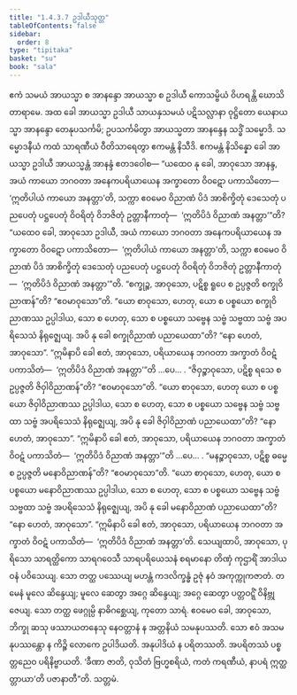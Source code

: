 ```yaml
---
title: "1.4.3.7 ဥဒါယီသုတ္တ"
tableOfContents: false
sidebar:
  order: 8
type: "tipitaka"
basket: "su"
book: "sala"
---
```



<DynamicBreadcrumb />

<Division number="234" book="sala">

<Paragraph number="969" book="sala">
ဧကံ သမယံ အာယသ္မာ စ အာနန္ဒော အာယသ္မာ စ ဥဒါယီ ကောသမ္ဗိယံ ဝိဟရန္တိ ဃောသိတာရာမေ. အထ ခေါ အာယသ္မာ ဥဒါယီ သာယနှသမယံ ပဋိသလ္လာနာ ဝုဋ္ဌိတော ယေနာယသ္မာ အာနန္ဒော တေနုပသင်္ကမိ; ဥပသင်္ကမိတွာ အာယသ္မတာ အာနန္ဒေန သဒ္ဓိံ သမ္မောဒိ. သမ္မောဒနီယံ ကထံ သာရဏီယံ ဝီတိသာရေတွာ ဧကမန္တံ နိသီဒိ. ဧကမန္တံ နိသိန္နော ခေါ အာယသ္မာ ဥဒါယီ အာယသ္မန္တံ အာနန္ဒံ ဧတဒဝေါစ—
</Paragraph>

<Paragraph number="970" book="sala">
“ယထေဝ နု ခေါ, အာဝုသော အာနန္ဒ, အယံ ကာယော ဘဂဝတာ အနေကပရိယာယေန အက္ခာတော ဝိဝဋော ပကာသိတော—  ‘ဣတိပါယံ ကာယော အနတ္တာ’တိ, သက္ကာ ဧဝမေဝ ဝိညာဏံ ပိဒံ အာစိက္ခိတုံ ဒေသေတုံ ပညပေတုံ ပဋ္ဌပေတုံ ဝိဝရိတုံ ဝိဘဇိတုံ ဥတ္တာနီကာတုံ—  ‘ဣတိပိဒံ ဝိညာဏံ အနတ္တာ’”တိ?
</Paragraph>

<Paragraph number="971" book="sala">
“ယထေဝ ခေါ, အာဝုသော ဥဒါယီ, အယံ ကာယော ဘဂဝတာ အနေကပရိယာယေန အက္ခာတော ဝိဝဋော ပကာသိတော—  ‘ဣတိပါယံ ကာယော အနတ္တာ’တိ, သက္ကာ ဧဝမေဝ ဝိညာဏံ ပိဒံ အာစိက္ခိတုံ ဒေသေတုံ ပညပေတုံ ပဋ္ဌပေတုံ ဝိဝရိတုံ ဝိဘဇိတုံ ဥတ္တာနီကာတုံ—  ‘ဣတိပိဒံ ဝိညာဏံ အနတ္တာ’”တိ.
</Paragraph>

<Paragraph number="972" book="sala">
“စက္ခုဉ္စ, အာဝုသော, ပဋိစ္စ ရူပေ စ ဥပ္ပဇ္ဇတိ စက္ခုဝိညာဏန်”တိ? “ဧဝမာဝုသော”တိ. “ယော စာဝုသော, ဟေတု, ယော စ ပစ္စယော စက္ခုဝိညာဏဿ ဥပ္ပါဒါယ, သော စ ဟေတု, သော စ ပစ္စယော သဗ္ဗေန သဗ္ဗံ သဗ္ဗထာ သဗ္ဗံ အပရိသေသံ နိရုဇ္ဈေယျ. အပိ နု ခေါ စက္ခုဝိညာဏံ ပညာယေထာ”တိ? “နော ဟေတံ, အာဝုသော”. “ဣမိနာပိ ခေါ ဧတံ, အာဝုသော, ပရိယာယေန ဘဂဝတာ အက္ခာတံ ဝိဝဋံ ပကာသိတံ—  ‘ဣတိပိဒံ ဝိညာဏံ အနတ္တာ’”တိ …ပေ… .
</Paragraph>

<Paragraph number="973" book="sala">
“ဇိဝှဉ္စာဝုသော, ပဋိစ္စ ရသေ စ ဥပ္ပဇ္ဇတိ ဇိဝှါဝိညာဏန်”တိ? “ဧဝမာဝုသော”တိ. “ယော စာဝုသော, ဟေတု ယော စ ပစ္စယော ဇိဝှါဝိညာဏဿ ဥပ္ပါဒါယ, သော စ ဟေတု, သော စ ပစ္စယော သဗ္ဗေန သဗ္ဗံ သဗ္ဗထာ သဗ္ဗံ အပရိသေသံ နိရုဇ္ဈေယျ, အပိ နု ခေါ ဇိဝှါဝိညာဏံ ပညာယေထာ”တိ? “နော ဟေတံ, အာဝုသော”. “ဣမိနာပိ ခေါ ဧတံ, အာဝုသော, ပရိယာယေန ဘဂဝတာ အက္ခာတံ ဝိဝဋံ ပကာသိတံ—  ‘ဣတိပိဒံ ဝိညာဏံ အနတ္တာ’”တိ …ပေ… .
</Paragraph>

<Paragraph number="974" book="sala">
“မနဉ္စာဝုသော, ပဋိစ္စ ဓမ္မေ စ ဥပ္ပဇ္ဇတိ မနောဝိညာဏန်”တိ? “ဧဝမာဝုသော”တိ. “ယော စာဝုသော, ဟေတု, ယော စ ပစ္စယော မနောဝိညာဏဿ ဥပ္ပါဒါယ, သော စ ဟေတု, သော စ ပစ္စယော သဗ္ဗေန သဗ္ဗံ သဗ္ဗထာ သဗ္ဗံ အပရိသေသံ နိရုဇ္ဈေယျ, အပိ နု ခေါ မနောဝိညာဏံ ပညာယေထာ”တိ? “နော ဟေတံ, အာဝုသော”. “ဣမိနာပိ ခေါ ဧတံ, အာဝုသော, ပရိယာယေန ဘဂဝတာ အက္ခာတံ ဝိဝဋံ ပကာသိတံ—  ‘ဣတိပိဒံ ဝိညာဏံ အနတ္တာ’တိ.
</Paragraph>

<Paragraph number="975" book="sala">
သေယျထာပိ, အာဝုသော, ပုရိသော သာရတ္ထိကော သာရဂဝေသီ သာရပရိယေသနံ စရမာနော တိဏှံ ကုဌာရိံ အာဒါယ ဝနံ ပဝိသေယျ. သော တတ္ထ ပဿေယျ မဟန္တံ ကဒလိက္ခန္ဓံ ဥဇုံ နဝံ အကုက္ကုကဇာတံ. တမေနံ မူလေ ဆိန္ဒေယျ; မူလေ ဆေတွာ အဂ္ဂေ ဆိန္ဒေယျ; အဂ္ဂေ ဆေတွာ ပတ္တဝဋ္ဋိံ ဝိနိဗ္ဘုဇေယျ. သော တတ္ထ ဖေဂ္ဂုမ္ပိ နာဓိဂစ္ဆေယျ, ကုတော သာရံ. ဧဝမေဝ ခေါ, အာဝုသော, ဘိက္ခု ဆသု ဖဿာယတနေသု နေဝတ္တာနံ န အတ္တနိယံ သမနုပဿတိ. သော ဧဝံ အသမနုပဿန္တော န ကိဉ္စိ လောကေ ဥပါဒိယတိ. အနုပါဒိယံ န ပရိတဿတိ. အပရိတဿံ ပစ္စတ္တညေဝ ပရိနိဗ္ဗာယတိ. ‘ခီဏာ ဇာတိ, ဝုသိတံ ဗြဟ္မစရိယံ, ကတံ ကရဏီယံ, နာပရံ ဣတ္ထတ္တာယာ’တိ ပဇာနာတီ”တိ.

</Paragraph>
</Division>

<Paragraph number="976" type="center" book="sala">
သတ္တမံ.
</Paragraph>